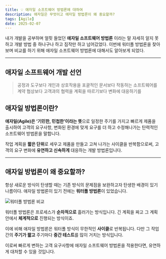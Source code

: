 ```yaml
---
title: 💡 애자일 소프트웨어 방법론에 대하여
description: 애자일은 무엇이고 애자일 방법론이 왜 중요할까?
tags: [Agile]
date: 2025-02-07
---
```


내가 개발을 공부하며 얼핏 들었던 **애자일 소프트웨어 방법론** 이라는 말
자세히 알지 못하고 개발 방법 중 하나구나 하고 짐작만 하고 넘어갔었다.
이번에 워터폴 방법론을 찾아보며 비교를 하기 위해 애자일 소프트웨어 방법론에 대해서도 알아보게 되었다.

***

## 애자일 소프트웨어 개발 선언

> 공정과 도구보다 개인과 상호작용을
> 포괄적인 문서보다 작동하는 소프트웨어를
> 계약 협상보다 고객과의 협력을
> 계획을 따르기보다 변화에 대응하기를

## 애자일 방법론이란?

**애자일(Agile)은 ‘기민한, 민첩한’이라는 뜻**으로 일정한 주기를 가지고 빠르게 제품을 출시하여 고객의 요구사항,
변화된 환경에 맞게 요구를 더 하고 수정해나가는 탄력적인 소프트웨어 방법론을 말합니다.

작업 계획을 **짧은 단위**로 세우고 제품을 만들고 고쳐 나가는 사이클을 반복함으로써,
고객의 요구 변화에 **유연하고 신속하게** 대응하는 개발 방법론입니다.

***

## 애자일 방법론이 왜 중요할까?

항상 새로운 방식이 탄생할 때는 기존 방식의 문제점을 보완하고자 탄생한 배경이 있기 나름이다.
애자일 방법론이 있기 전에는 **워터폴 방법론**이 있었습니다.

![워터폴 방법론 비교](/assets/about-agile-software-methodology/about-agile-software-methodology-2.png)

워터폴 방법론은 프로세스가 **순차적으로** 흘러가는 방식입니다.
긴 계획을 짜고 그 계획 안에서 **체계적으로** 진행되는 방식이죠.

이에 비해 애자일 방법론은 워터폴 방식이 무한적인 **사이클**로 반복됩니다.
다만 그 작업 간의 **주기가 짧고** 주기마다 **중간 테스트**를 많이 거치는 방식입니다.

이로써 빠르게 변하는 고객 요구사항에 애자일 소프트웨어 방법론을 적용한다면,
유연하게 대처할 수 있을 것입니다.
